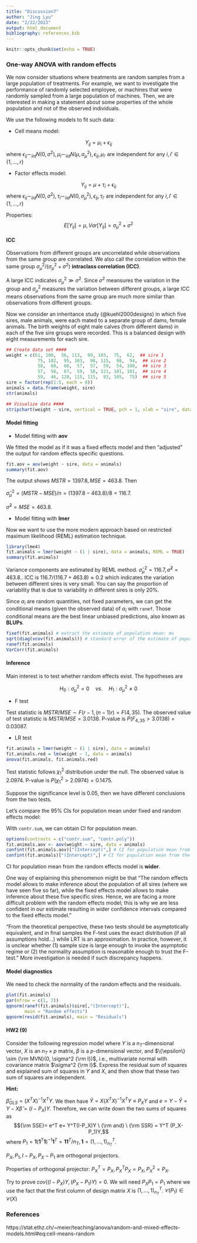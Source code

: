 ```yaml
---
title: "Discussion7"
author: "Jing Lyu"
date: "2/22/2023"
output: html_document
bibliography: references.bib 
---
```


```r
knitr::opts_chunk$set(echo = TRUE)
```

### One-way ANOVA with random effects

We now consider situations where treatments are random samples from a large population of treatments. For example, we want to investigate the performance of randomly selected employee, or machines that were randomly sampled from a large population of machines. Then, we are interested in making a statement about some properties of the whole population and not of the observed individuals.

We use the following models to fit such data:

* Cell means model:

$$Y_{ij}=\mu_i+\epsilon_{ij}$$
where $\epsilon_{ij}\sim_{iid}N(0,\sigma^2),\mu_i\sim_{iid}N(\mu,\sigma^2_{\mu}),\epsilon_{ij},\mu_{i'}\text{ are independent for any }i,i'\in\{1,...,r\}$

* Factor effects model:

$$Y_{ij}=\mu+\tau_i+\epsilon_{ij}$$
where $\epsilon_{ij}\sim_{iid}N(0,\sigma^2),\tau_i\sim_{iid}N(0,\sigma^2_{\mu}),\epsilon_{ij},\tau_{i'}\text{ are independent for any }i,i'\in\{1,...,r\}$

Properties:
$$E[Y_{ij}]=\mu,Var[Y_{ij}]=\sigma^2_{\mu}+\sigma^2$$
\begin{equation}
  Cor(Y_{ij},Y_{kl}) =
    \begin{cases}
      0 & \text{if $i \neq k$}\\
      \sigma^2_{\mu}/(\sigma^2_{\mu}+\sigma^2) & \text{if $i=k, j\neq l$}\\
      1 & \text{if $j=k, j=l$}
    \end{cases}       
\end{equation}

#### ICC

Observations from different groups are uncorrelated while observations from the same group are correlated. We also call the correlation within the same group $\sigma^2_{\mu}/(\sigma^2_{\mu}+\sigma^2)$ **intraclass correlation (ICC)**.

A large ICC indicates $\sigma^2_{\mu}\gg\sigma^2$. Since $\sigma^2$ meansures the variation in the group and $\sigma^2_{\mu}$ measures the variation between different groups, a large ICC means observations from the same group are much more similar than observations from different groups.

Now we consider an inheritance study (@kuehl2000designs) in which five sires, male animals, were each mated to a separate group of dams, female animals. The birth weights of eight male calves (from different dams) in each of the five sire groups were recorded. This is a balanced design with eight measurements for each sire.

```r
## Create data set ####
weight = c(61, 100,  56, 113,  99, 103,  75,  62,  ## sire 1
            75, 102,  95, 103,  98, 115,  98,  94,  ## sire 2
            58,  60,  60,  57,  57,  59,  54, 100,  ## sire 3
            57,  56,  67,  59,  58, 121, 101, 101,  ## sire 4
            59,  46, 120, 115, 115,  93, 105,  75)  ## sire 5
sire = factor(rep(1:5, each = 8))
animals = data.frame(weight, sire)
str(animals)
```

```r
## Visualize data ####
stripchart(weight ~ sire, vertical = TRUE, pch = 1, xlab = "sire", data = animals)
```

#### Model fitting

* Model fitting with **aov**

We fitted the model as if it was a fixed effects model and then “adjusted” the output for random effects specific questions.

```r
fit.aov = aov(weight ~ sire, data = animals)
summary(fit.aov)
```

The output shows $MSTR=1397.8, MSE=463.8$. Then

$\hat{\sigma}^2_{\mu}=(MSTR-MSE)/n=(1397.8-463.8)/8=116.7$.

$\hat{\sigma}^2=MSE=463.8$.

* Model fitting with **lmer**

Now we want to use the more modern approach based on restricted maximum likelihood (REML) estimation technique.

```r
library(lme4)
fit.animals = lmer(weight ~ (1 | sire), data = animals, REML = TRUE)
summary(fit.animals)
```

Variance components are estimated by REML method. $\hat{\sigma}^2_{\mu}=116.7,\hat{\sigma}^2=463.8.$. ICC is $116.7/(116.7+463.8)\approx 0.2$ which indicates the variation between different sires is very small. You can say the proportion of variability that is due to variability in different sires is only 20%.

Since $\alpha_i$ are random quantities, not fixed parameters, we can get the conditional means (given the observed data) of $\alpha_i$ with `ranef`. Those conditional means are the best linear unbiased predictions, also known as **BLUPs**.

```r
fixef(fit.animals) # extract the estimate of population mean: mu
sqrt(diag(vcov(fit.animals))) # standard error of the estimate of population mean
ranef(fit.animals)
VarCorr(fit.animals)
```

#### Inference

Main interest is to test whether random effects exist. The hypotheses are

$$H_0: \sigma^2_\mu=0\quad vs.\quad H_1: \sigma^2_\mu\neq0$$

* F test

Test statistic is $MSTR/MSE\sim F(r-1,(n-1)r)=F(4,35)$. The observed value of test statistic is $MSTR/MSE=3.0138$. P-value is $P(F_{4,35}>3.0138)=0.03087$. 

* LR test

```r
fit.animals = lmer(weight ~ (1 | sire), data = animals)
fit.animals.red = lm(weight ~ 1, data = animals)
anova(fit.animals, fit.animals.red)
```

Test statistic follows $\chi^2_1$ distribution under the null. The observed value is 2.0974. P-value is $P(\chi^2_1>2.0974)=0.1475$.

Suppose the significance level is 0.05, then we have different conclusions from the two tests. 

Let's compare the 95% CIs for population mean under fixed and random effects model:

With `contr.sum`, we can obtain CI for population mean.

```r
options(contrasts = c("contr.sum", "contr.poly"))
fit.animals.aov <- aov(weight ~ sire, data = animals)
confint(fit.animals.aov)["(Intercept)",] # CI for population mean from the fixed effects model
confint(fit.animals)["(Intercept)",] # CI for population mean from the random effects model
```

CI for population mean from the random effects model is **wider**.

One way of explaining this phenomenon might be that "The random effects model allows to make inference about the population of all sires (where we have seen five so far), while the fixed effects model allows to make inference about these five specific sires. Hence, we are facing a more difficult problem with the random effects model; this is why we are less confident in our estimate resulting in wider confidence intervals compared to the fixed effects model." 

"From the theoretical perspective, these two tests should be asymptotically equivalent, and in final samples the F-test uses the exact distribution (if all assumptions hold...) while LRT is an approximation. In practice, however, it is unclear whether (1) sample size is large enough to invoke the asymptotic regime or (2) the normality assumption is reasonable enough to trust the F-test." More investigation is needed if such discrepancy happens.


#### Model diagnostics

We need to check the normality of the random effects and the residuals.

```r
plot(fit.animals)
par(mfrow = c(1, 2))
qqnorm(ranef(fit.animals)$sire[,"(Intercept)"], 
       main = "Random effects")
qqnorm(resid(fit.animals), main = "Residuals")
```

#### HW2 (9)

Consider the following regression model
\begin{equation}\label{eqn:reg_new}
Y= X\beta + \epsilon,
\end{equation}
where $Y$ is a $n_T$-dimensional vector, $X$ is an $n_T \times p$ matrix, $\beta$ is a $p$-dimensional vector, and $\{\epsilon\} \sim {\rm MVN}(0, \sigma^2 {\rm I})$, i.e., multivariate normal with covariance matrix $\sigma^2 {\rm I}$. Express the residual sum of squares and explained sum of squares in $Y$ and $X$, and then show that these two sum of squares are independent. 

**Hint:**

$\hat{\beta}_{OLS}= (X^T X)^{-1} X^T Y$. We then have $\hat{Y}= X (X^T X)^{-1} X^T Y \equiv P_X Y$ and $e = Y-\hat{Y}= Y- X \hat{\beta}= (I- P_X)Y$. Therefore, we can write down the two sums of squares as 
$${\rm SSE}= e^T e= Y^T(I-P_X)Y \ {\rm and} \ {\rm SSR} = Y^T (P_X-P_1)Y,$$
where $P_1=\mathbf{1}(\mathbf{1}^T\mathbf{1})^{-1} \mathbf{1}^T=\mathbf{1}\mathbf{1}^T/n_T, \mathbf{1}=(1,...,1)^T_{n_T}$. 

$P_X, P_1,I-P_X,P_X-P_1$ are orthogonal projectors.

Properties of orthogonal projector: $P_X^T=P_X,P_X^TP_X=P_X, P_X^2=P_X$.

Try to prove $cov((I-P_X)Y,(P_X-P_1)Y)=0$. We will need $P_XP_1=P_1$ where we use the fact that the first column of design matrix $X$ is $(1,...,1)^T_{n_T}$. $\mathcal{C}(P_1)\in\mathcal{C}(X)$

### References

https://stat.ethz.ch/~meier/teaching/anova/random-and-mixed-effects-models.html#eq:cell-means-random